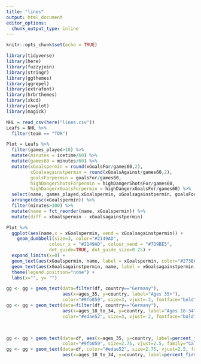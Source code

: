 ---
title: "lines"
output: html_document
editor_options: 
  chunk_output_type: inline
---

```{r setup, include=FALSE}
knitr::opts_chunk$set(echo = TRUE)
```

```{r}
library(tidyverse)
library(here)
library(fuzzyjoin)
library(stringr)
library(ggthemes)
library(ggrepel)
library(extrafont)
library(hrbrthemes)
library(xkcd)
library(cowplot)
library(magick)

NHL = read_csv(here("lines.csv"))
Leafs = NHL %>% 
  filter(team == "TOR")
```

```{r}
Plot = Leafs %>% 
  filter(games_played>10) %>% 
  mutate(minutes = icetime/60) %>% 
  mutate(games60 = minutes/60) %>% 
  mutate(xGoalspermin = round(xGoalsFor/games60,2),
         xGoalsagainstpermin = round(xGoalsAgainst/games60,2),
         goalsForpermin = goalsFor/games60,
         highDangerShotsForpermin = highDangerShotsFor/games60,
         highDangerxGoalsForpermin = highDangerxGoalsFor/games60) %>% 
  select(name, games_played,xGoalspermin, xGoalsagainstpermin, goalsForpermin, highDangerShotsForpermin, highDangerxGoalsForpermin,icetime,games60, minutes, games_played, xGoalsPercentage) %>% 
  arrange(desc(xGoalspermin)) %>% 
  filter(minutes>100) %>% 
  mutate(name = fct_reorder(name, xGoalspermin)) %>% 
  mutate(diff = xGoalspermin - xGoalsagainstpermin)

Plot %>% 
  ggplot(aes(name,x = xGoalspermin, xend = xGoalsagainstpermin)) +
    geom_dumbbell(size=3, color="#2149AD", 
                colour_x = "#2149AD", colour_xend = "#7D9BE5",
                dot_guide=TRUE, dot_guide_size=0.25) +
  expand_limits(x=0) +
  geom_text(aes(xGoalspermin, name, label = xGoalspermin, color="#273B6D", size=2.75, vjust=1.5)) +
  geom_text(aes(xGoalsagainstpermin, name, label = xGoalsagainstpermin, color="#273B6D", size=2.75, vjust=1.5)) +
  theme(legend.position="none") +
  labs(x="", y= "")

gg <- gg + geom_text(data=filter(df, country=="Germany"),
                     aes(x=ages_35, y=country, label="Ages 35+"),
                     color="#9fb059", size=3, vjust=-2, fontface="bold", family="Calibri")
gg <- gg + geom_text(data=filter(df, country=="Germany"),
                     aes(x=ages_18_to_34, y=country, label="Ages 18-34"),
                     color="#edae52", size=3, vjust=-2, fontface="bold", family="Calibri")
  


gg <- gg + geom_text(data=df, aes(x=ages_35, y=country, label=percent_first(ages_35)),
                     color="#9fb059", size=2.75, vjust=2.5, family="Calibri")
gg <- gg + geom_text(data=df, color="#edae52", size=2.75, vjust=2.5, family="Calibri",
                     aes(x=ages_18_to_34, y=country, label=percent_first(ages_18_to_34)))

```

